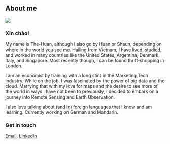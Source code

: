 ## About me {.unnumbered}

![](images/clipboard-3780173312.png){fig-align="center"}

### Xin chào! 

My name is The-Huan, although I also go by Huan or Shaun, depending on where in the world you see me. Hailing from Vietnam, I have lived, studied, and worked in many countries like the United States, Argentina, Denmark, Italy, and Singapore. Most recently though, I can be found thrift-shopping in London.

I am an economist by training with a long stint in the Marketing Tech industry. While on the job, I was fascinated by the power of big data and the cloud. Marrying that with my love for maps and the desire to see more of the world in ways I have not been to previously, I decided to embark on a journey into Remote Sensing and Earth Observation.

I also love talking about (and in) foreign languages that I know and am learning. Currently working on German and Mandarin.

### **Get in touch**

[Email](mailto:shaun.hoang@gmail.com), [LinkedIn](https://www.linkedin.com/in/shaunhoang/)

